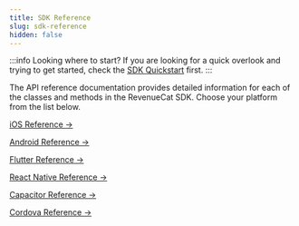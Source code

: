 ```yaml
---
title: SDK Reference
slug: sdk-reference
hidden: false
---
```


:::info Looking where to start?
If you are looking for a quick overlook and trying to get started, check the [SDK Quickstart](/getting-started/quickstart) first.
:::

The API reference documentation provides detailed information for each of the classes and methods in the RevenueCat SDK. Choose your platform from the list below.


[iOS Reference →](https://revenuecat.github.io/purchases-ios-docs/)

[Android Reference →](https://sdk.revenuecat.com/android/index.html)

[Flutter Reference →](https://pub.dev/documentation/purchases_flutter/6.5.0/)

[React Native Reference →](https://revenuecat.github.io/react-native-purchases-docs)

[Capacitor Reference →](https://www.npmjs.com/package/@revenuecat/purchases-capacitor)

[Cordova Reference →](https://revenuecat.github.io/cordova-plugin-purchases-docs/)
